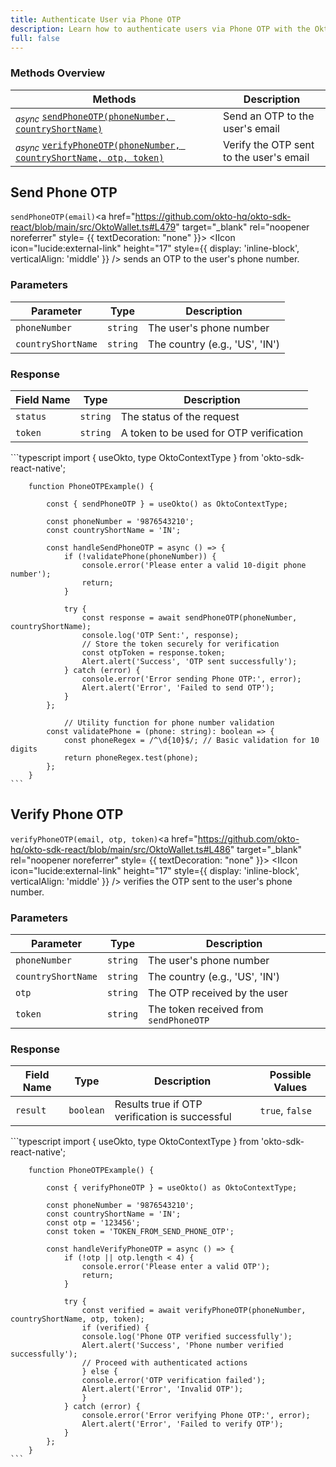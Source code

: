 ```yaml
---
title: Authenticate User via Phone OTP
description: Learn how to authenticate users via Phone OTP with the Okto SDK.
full: false
---
```




### Methods Overview

| Methods                                                                         | Description              |                 
|---------------------------------------------------------------------------------|---------------------------------|
| <sub><i>async</i></sub> [`sendPhoneOTP(phoneNumber, countryShortName)`](#send-phone-otp)                | Send an OTP to the user's email  |
| <sub><i>async</i></sub> [`verifyPhoneOTP(phoneNumber, countryShortName, otp, token)`](#verify-phone-otp)| Verify the OTP sent to the user's email|

<div className="method-box">

## Send Phone OTP

`sendPhoneOTP(email)`<a href="https://github.com/okto-hq/okto-sdk-react/blob/main/src/OktoWallet.ts#L479" target="_blank" rel="noopener noreferrer" style= {{ textDecoration: "none" }}> <IIcon icon="lucide:external-link" height="17" style={{ display: 'inline-block', verticalAlign: 'middle' }} /></a>  sends an OTP to the user's phone number.

### Parameters

| Parameter          | Type          | Description                     |
|--------------------|---------------|---------------------------------|
| `phoneNumber`      | `string`      | The user's phone number         |
| `countryShortName` | `string`      | The country (e.g., 'US', 'IN')  |

### Response

<Callout title="Success Response">

| Field Name | Type          | Description                            | 
|------------|---------------|----------------------------------------|
| `status`   | `string`      | The status of the request              |
| `token`    | `string`      | A token to be used for OTP verification|

</Callout>

<Accordions>
<Accordion title="Example">
<Tabs items={['Typescript']}>
  <Tab value="Typescript">
    ```typescript
        import { useOkto, type OktoContextType } from 'okto-sdk-react-native';

        function PhoneOTPExample() {

            const { sendPhoneOTP } = useOkto() as OktoContextType;

            const phoneNumber = '9876543210';
            const countryShortName = 'IN';
            
            const handleSendPhoneOTP = async () => {
                if (!validatePhone(phoneNumber)) {
                    console.error('Please enter a valid 10-digit phone number');
                    return;
                }
                
                try {
                    const response = await sendPhoneOTP(phoneNumber, countryShortName);
                    console.log('OTP Sent:', response);
                    // Store the token securely for verification
                    const otpToken = response.token;
                    Alert.alert('Success', 'OTP sent successfully');
                } catch (error) {
                    console.error('Error sending Phone OTP:', error);
                    Alert.alert('Error', 'Failed to send OTP');
                }
            };
                
                // Utility function for phone number validation
            const validatePhone = (phone: string): boolean => {
                const phoneRegex = /^\d{10}$/; // Basic validation for 10 digits
                return phoneRegex.test(phone);
            };
        }
    ```
  </Tab>
</Tabs>
</Accordion>
</Accordions>

</div>

<div className="method-box">

## Verify Phone OTP

`verifyPhoneOTP(email, otp, token)`<a href="https://github.com/okto-hq/okto-sdk-react/blob/main/src/OktoWallet.ts#L486" target="_blank" rel="noopener noreferrer" style= {{ textDecoration: "none" }}> <IIcon icon="lucide:external-link" height="17" style={{ display: 'inline-block', verticalAlign: 'middle' }} /></a> verifies the OTP sent to the user's phone number.

### Parameters

| Parameter          | Type          | Description                            |
|--------------------|---------------|----------------------------------------|
| `phoneNumber`      | `string`      | The user's phone number                |
| `countryShortName` | `string`      | The country (e.g., 'US', 'IN')         |
| `otp`              | `string`      | The OTP received by the user           |
| `token`            | `string`      | The token received from `sendPhoneOTP` |

### Response

<Callout title="Success Response">

| Field Name | Type          | Description                                    | Possible Values |
|------------|---------------|------------------------------------------------|-----------------|
| `result`   | `boolean`     | Results true if OTP verification is successful | `true`, `false` |

</Callout>

<Accordions>
<Accordion title="Example">
<Tabs items={['Typescript']}>
  <Tab value="Typescript">
    ```typescript
        import { useOkto, type OktoContextType } from 'okto-sdk-react-native';

        function PhoneOTPExample() {

            const { verifyPhoneOTP } = useOkto() as OktoContextType;

            const phoneNumber = '9876543210';
            const countryShortName = 'IN';
            const otp = '123456';
            const token = 'TOKEN_FROM_SEND_PHONE_OTP';
            
            const handleVerifyPhoneOTP = async () => {
                if (!otp || otp.length < 4) {
                    console.error('Please enter a valid OTP');
                    return;
                }
                
                try {
                    const verified = await verifyPhoneOTP(phoneNumber, countryShortName, otp, token);
                    if (verified) {
                    console.log('Phone OTP verified successfully');
                    Alert.alert('Success', 'Phone number verified successfully');
                    // Proceed with authenticated actions
                    } else {
                    console.error('OTP verification failed');
                    Alert.alert('Error', 'Invalid OTP');
                    }
                } catch (error) {
                    console.error('Error verifying Phone OTP:', error);
                    Alert.alert('Error', 'Failed to verify OTP');
                }
            };
        }
    ```
  </Tab>
</Tabs>
</Accordion>
</Accordions>

</div>
